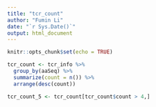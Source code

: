 ```yaml
---
title: "tcr_count"
author: "Fumin Li"
date: "`r Sys.Date()`"
output: html_document
---
```


```r
knitr::opts_chunk$set(echo = TRUE)
```

```r
tcr_count <- tcr_info %>%
  group_by(aaSeq) %>%
  summarize(count = n()) %>%
  arrange(desc(count))
```

```r
tcr_count_5 <- tcr_count[tcr_count$count > 4,]
```

